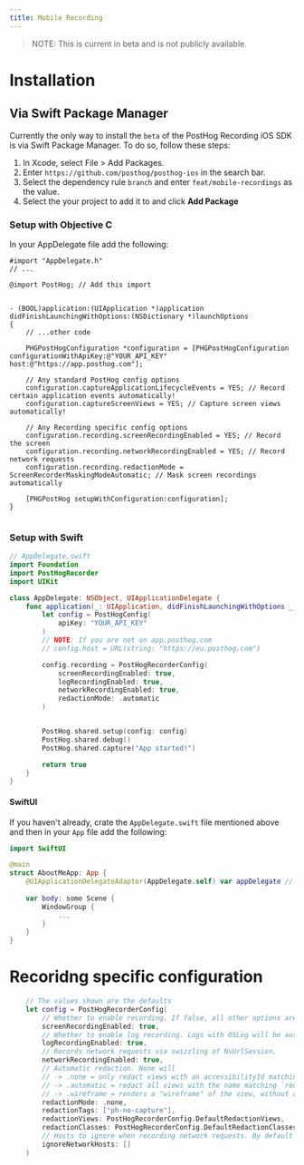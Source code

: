 ```yaml
---
title: Mobile Recording
---
```


> NOTE: This is current in beta and is not publicly available.


# Installation

## Via Swift Package Manager

Currently the only way to install the `beta` of the PostHog Recording iOS SDK is via Swift Package Manager. To do so, follow these steps:

1. In Xcode, select File > Add Packages.
2. Enter `https://github.com/posthog/posthog-ios` in the search bar.
3. Select the dependency rule `branch` and enter `feat/mobile-recordings` as the value.
4. Select the your project to add it to and click **Add Package**


### Setup with Objective C


In your AppDelegate file add the following:

```objc
#import "AppDelegate.h"
// ...

@import PostHog; // Add this import


- (BOOL)application:(UIApplication *)application didFinishLaunchingWithOptions:(NSDictionary *)launchOptions
{
    // ...other code

    PHGPostHogConfiguration *configuration = [PHGPostHogConfiguration configurationWithApiKey:@"YOUR_API_KEY" host:@"https://app.posthog.com"];

    // Any standard PostHog config options
    configuration.captureApplicationLifecycleEvents = YES; // Record certain application events automatically!
    configuration.captureScreenViews = YES; // Capture screen views automatically!
    
    // Any Recording specific config options
    configuration.recording.screenRecordingEnabled = YES; // Record the screen
    configuration.recording.networkRecordingEnabled = YES; // Record network requests
    configuration.recording.redactionMode = ScreenRecorderMaskingModeAutomatic; // Mask screen recordings automatically

    [PHGPostHog setupWithConfiguration:configuration];
}


```

### Setup with Swift


```swift
// AppDelegate.swift
import Foundation
import PostHogRecorder
import UIKit

class AppDelegate: NSObject, UIApplicationDelegate {
    func application(_: UIApplication, didFinishLaunchingWithOptions _: [UIApplication.LaunchOptionsKey: Any]? = nil) -> Bool {
        let config = PostHogConfig(
            apiKey: "YOUR_API_KEY"
        )
        // NOTE: If you are not on app.posthog.com 
        // config.host = URL(string: "https://eu.posthog.com")

        config.recording = PostHogRecorderConfig(
            screenRecordingEnabled: true,
            logRecordingEnabled: true,
            networkRecordingEnabled: true,
            redactionMode: .automatic
        )


        PostHog.shared.setup(config: config)
        PostHog.shared.debug()
        PostHog.shared.capture("App started!")

        return true
    }
}
```


#### SwiftUI
If you haven't already, crate the `AppDelegate.swift` file mentioned above and then in your `App` file add the following:

```swift
import SwiftUI

@main
struct AboutMeApp: App {
    @UIApplicationDelegateAdaptor(AppDelegate.self) var appDelegate // Add this if not already there
    
    var body: some Scene {
        WindowGroup {
            ...
        }
    }
}
```


# Recoridng specific configuration

```swift
    // The values shown are the defaults
    let config = PostHogRecorderConfig(
        // Whether to enable recording. If false, all other options are ignored
        screenRecordingEnabled: true,
        // Whether to enable log recording. Logs with OSLog will be automatically recorded or you can log directly with PostHog.shared.recorder.log()
        logRecordingEnabled: true,
        // Records network requests via swizzling of NsUrlSession.
        networkRecordingEnabled: true,
        // Automatic redaction. None will 
        // -> .none = only redact views with an accessibilityId matching what is specified in `redactionTags`. 
        // -> .automatic = redact all views with the name matching `redactionViews` and all classes matching `redactionClasses`
        // -> .wireframe = renders a "wireframe" of the view, without any text or images
        redactionMode: .none,
        redactionTags: ["ph-no-capture"],
        redactionViews: PostHogRecorderConfig.DefaultRedactionViews,
        redactionClasses: PostHogRecorderConfig.DefaultRedactionClasses,
        // Hosts to ignore when recording network requests. By default the PostHog API host is ignored
        ignoreNetworkHosts: []
    )
```


